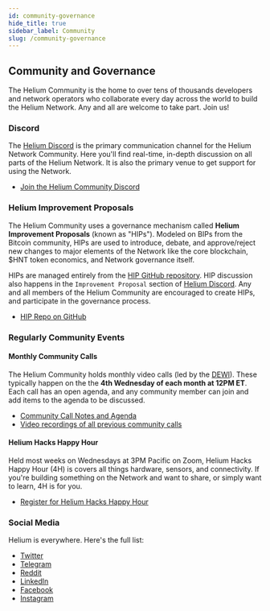 ```yaml
---
id: community-governance
hide_title: true
sidebar_label: Community
slug: /community-governance
---
```


## Community and Governance

The Helium Community is the home to over tens of thousands developers and network operators who collaborate every day across the world to build the Helium Network. Any and all are welcome to take part. Join us!


### Discord

The [Helium Discord](https://discord.gg/helium) is the primary communication channel for the Helium Network Community. Here you'll find real-time, in-depth discussion on all parts of the Helium Network. It is also the primary venue to get support for using the Network. 

* [Join the Helium Community Discord](https://discord.gg/helium)

### Helium Improvement Proposals

The Helium Community uses a governance mechanism called **Helium Improvement Proposals** (known as "HIPs"). Modeled on BIPs from the Bitcoin community, HIPs are used to introduce, debate, and approve/reject new changes to major elements of the Network like the core blockchain, $HNT token economics, and Network governance itself. 

HIPs are managed entirely from the [HIP GitHub repository](https://github.com/helium/HIP). HIP discussion also happens in the `Improvement Proposal` section of [Helium Discord](https://discord.gg/helium).  Any and all members of the Helium Community are encouraged to create HIPs, and participate in the governance process. 

* [HIP Repo on GitHub](https://github.com/helium/HIP)

### Regularly Community Events

#### Monthly Community Calls

The Helium Community holds monthly video calls (led by the [DEWI](https://www.dewi.org/)). These typically happen on the the **4th Wednesday of each month at 12PM ET**. Each call has an open agenda, and any community member can join and add items to the agenda to be discussed. 

* [Community Call Notes and Agenda](https://docs.google.com/document/d/1bMm2alBigBj3detA775Dn0Gz9UM5XczAeK9vnjBB3l0/edit#)
* [Video recordings of all previous community calls](https://vimeo.com/dewialliances)


#### Helium Hacks Happy Hour

Held most weeks on Wednesdays at 3PM Pacific on Zoom, Helium Hacks Happy Hour (4H) is covers all things hardware, sensors, and connectivity. If you're building something on the Network and want to share, or simply want to learn, 4H is for you. 

* [Register for Helium Hacks Happy Hour](https://zoom.us/meeting/register/tJ0qdeyorDgqHdbWZTQhBSphsFEytiyc5BiP) 

### Social Media 

Helium is everywhere. Here's the full list:

* [Twitter](https://twitter.com/helium)
* [Telegram](https://t.me/helium_network) 
* [Reddit](https://www.reddit.com/r/HeliumNetwork/)
* [LinkedIn](https://www.linkedin.com/company/heliuminc/)
* [Facebook](https://www.facebook.com/heliumsystems)
* [Instagram](https://www.instagram.com/join.helium/)








